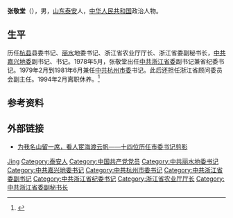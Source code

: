 {{Otheruses|other=名为张敬堂的其他人物|张锡嵘}}

'''张敬堂'''（{{bd|1911年|12月|2012年|10月|}}），男，[[山东|山东]][[泰安|泰安]]人，[[中华人民共和国|中华人民共和国]]政治人物。

== 生平 ==
历任[[杭县|杭县]]县委书记、[[丽水市|丽水]]地委书记、浙江省农业厅厅长、浙江省委副秘书长，[[中共嘉兴地委|中共嘉兴地委]]副书记、书记。1978年5月，张敬堂出任[[中共浙江省委|中共浙江省委]]副书记兼省纪委书记。1979年2月到1981年6月兼任[[中共杭州市委|中共杭州市委]]书记。此后还担任浙江省顾问委员会副主任。1994年2月离职休养。<ref>{{cite web |url=http://cpc.people.com.cn/n/2012/1009/c87393-19198214.html |language= |title=张敬堂同志遗体在杭火化 |publisher=浙江日报 |date=2012-10-09|accessdate= |deadurl=yes |archiveurl=https://web.archive.org/web/20160304052829/http://cpc.people.com.cn/n/2012/1009/c87393-19198214.html |archivedate=2016-03-04|df= }}</ref>

== 参考资料 ==
{{reflist}}

== 外部链接 ==
*[http://bbs.hangzhou.com.cn/thread-3274745-1-1.html 为我名山留一席，看人宦海渡云帆——十四位历任市委书记剪影] {{Wayback|url=http://bbs.hangzhou.com.cn/thread-3274745-1-1.html |date=20160304115002 }}

{{Authority control}}

{{DEFAULTSORT:Zhang张}}
[[Category:张姓|Jing]]
[[Category:泰安人|Category:泰安人]]
[[Category:中国共产党党员|Category:中国共产党党员]]
[[Category:中共丽水地委书记|Category:中共丽水地委书记]]
[[Category:中共嘉兴地委书记|Category:中共嘉兴地委书记]]
[[Category:中共杭州市委书记|Category:中共杭州市委书记]]
[[Category:中共浙江省委副书记|Category:中共浙江省委副书记]]
[[Category:中共浙江省纪委书记|Category:中共浙江省纪委书记]]
[[Category:浙江省农业厅厅长|Category:浙江省农业厅厅长]]
[[Category:中共浙江省委副秘书长|Category:中共浙江省委副秘书长]]
